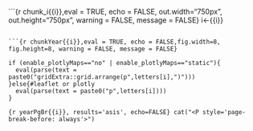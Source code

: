 
```{r chunk_i{{i}},eval = TRUE, echo = FALSE, out.width="750px", out.height="750px", warning = FALSE, message = FALSE}
i<-{{i}}

```

```{r chunkYear{{i}},eval = TRUE, echo = FALSE,fig.width=8, fig.height=8, warning = FALSE, message = FALSE}

if (enable_plotlyMaps=="no" | enable_plotlyMaps=="static"){
  eval(parse(text = paste0("gridExtra::grid.arrange(p",letters[i],")")))
}else{#leaflet or plotly
  eval(parse(text = paste0("p",letters[i])))
}
```

```{r yearPgBr{{i}}, results='asis', echo=FALSE}
cat("<P style='page-break-before: always'>") 
```
